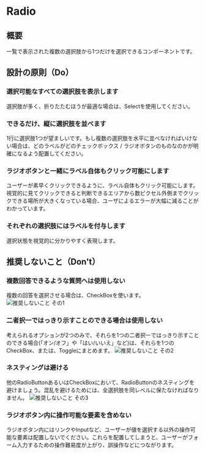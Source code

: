 
<Meta title="Radio" of={RadioStories} />

# Radio

<Canvas>
  <Story of={Component} />
</Canvas>

<Controls of={Component} />

## 概要
一覧で表示された複数の選択肢から1つだけを選択できるコンポーネントです。

## 設計の原則（Do）

### 選択可能なすべての選択肢を表示します
選択肢が多く、折りたたむほうが最適な場合は、Selectを使用してください。

### できるだけ、縦に選択肢を並べます
1行に選択肢1つが望ましいです。もし複数の選択肢を水平に並べなければいけない場合は、どのラベルがどのチェックボックス / ラジオボタンのものなのかが明確になるよう配置してください。

### ラジオボタンと一緒にラベル自体もクリック可能にします
ユーザーが素早くクリックできるように、ラベル自体もクリック可能にします。視覚的に見てクリックできると判断できるエリアから数ピクセル外側までクリックできる場所が大きくなっている場合、ユーザによるエラーが大幅に減ることがわかっています。

### それぞれの選択肢にはラベルを付与します
選択状態を視覚的に分かりやすく表現します。

## 推奨しないこと（Don't）

### 複数回答できるような質問へは使用しない
複数の回答を選択させる場合は、CheckBoxを使います。
![推奨しないこと その1](packages/component-ui/images/radio_01.jpg)

### 二者択一ではっきり示すことのできる場合は使用しない
考えられるオプションが2つのみで、それらを1つの二者択一ではっきり示すことのできる場合(「オン/オフ」や「はい/いいえ」など)は、それらを1つのCheckBox、または、Toggleにまとめます。
![推奨しないこと その2](packages/component-ui/images/radio_02.jpg)

### ネスティングは避ける
他のRadioButtonあるいはCheckBoxにおいて、RadioButtonのネスティングを避けましょう。混乱を避けるためには、全選択肢を同レベルに保たなければなりません。
![推奨しないこと その3](packages/component-ui/images/radio_03.jpg)

### ラジオボタン内に操作可能な要素を含めない
ラジオボタン内にはリンクやInputなど、ユーザーが値を選択する以外の操作可能な要素は配置しないでください。これらを配置してしまうと、ユーザーがフォーム入力するための操作難易度が上がり、誤操作などにつながります。